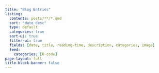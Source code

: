 ```yaml
---
title: "Blog Entries"
listing:
  contents: posts/**/*.qmd
  sort: "date desc"
  type: default
  categories: true
  sort-ui: true
  filter-ui: true
  fields: [date, title, reading-time, description, categories, image]
  feed: 
    categories: [R-code]
page-layout: full
title-block-banner: false
---
```

